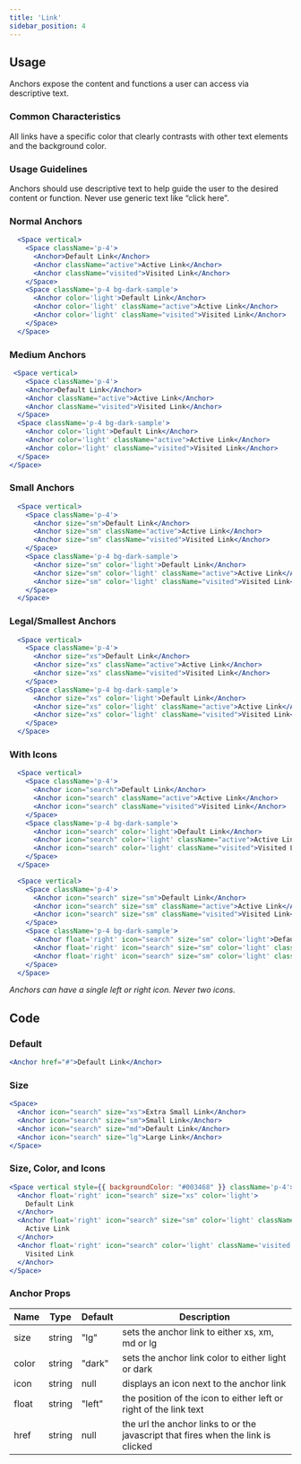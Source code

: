 ```yaml
---
title: 'Link'
sidebar_position: 4
---
```


## Usage

<definition>
  Anchors expose the content and functions a user can access via descriptive text.
</definition>

### Common Characteristics

All links have a specific color that clearly contrasts with other text elements and the background color.

### Usage Guidelines

Anchors should use descriptive text to help guide the user to the desired content or function. Never use generic text like “click here”.

### Normal Anchors

```jsx live
  <Space vertical>
    <Space className='p-4'>
      <Anchor>Default Link</Anchor>
      <Anchor className="active">Active Link</Anchor>
      <Anchor className="visited">Visited Link</Anchor>
    </Space>
    <Space className='p-4 bg-dark-sample'>
      <Anchor color='light'>Default Link</Anchor>
      <Anchor color='light' className="active">Active Link</Anchor>
      <Anchor color='light' className="visited">Visited Link</Anchor>
    </Space>
  </Space>
```

### Medium Anchors

```jsx live
 <Space vertical>
    <Space className='p-4'>
    <Anchor>Default Link</Anchor>
    <Anchor className="active">Active Link</Anchor>
    <Anchor className="visited">Visited Link</Anchor>
  </Space>
  <Space className='p-4 bg-dark-sample'>
    <Anchor color='light'>Default Link</Anchor>
    <Anchor color='light' className="active">Active Link</Anchor>
    <Anchor color='light' className="visited">Visited Link</Anchor>
  </Space>
</Space>
```

### Small Anchors

```jsx live
  <Space vertical>
    <Space className='p-4'>
      <Anchor size="sm">Default Link</Anchor>
      <Anchor size="sm" className="active">Active Link</Anchor>
      <Anchor size="sm" className="visited">Visited Link</Anchor>
    </Space>
    <Space className='p-4 bg-dark-sample'>
      <Anchor size="sm" color='light'>Default Link</Anchor>
      <Anchor size="sm" color='light' className="active">Active Link</Anchor>
      <Anchor size="sm" color='light' className="visited">Visited Link</Anchor>
    </Space>
  </Space>
```

### Legal/Smallest Anchors

```jsx live
  <Space vertical>
    <Space className='p-4'>
      <Anchor size="xs">Default Link</Anchor>
      <Anchor size="xs" className="active">Active Link</Anchor>
      <Anchor size="xs" className="visited">Visited Link</Anchor>
    </Space>
    <Space className='p-4 bg-dark-sample'>
      <Anchor size="xs" color='light'>Default Link</Anchor>
      <Anchor size="xs" color='light' className="active">Active Link</Anchor>
      <Anchor size="xs" color='light' className="visited">Visited Link</Anchor>
    </Space>
  </Space>
```

### With Icons

```jsx live
  <Space vertical>
    <Space className='p-4'>
      <Anchor icon="search">Default Link</Anchor>
      <Anchor icon="search" className="active">Active Link</Anchor>
      <Anchor icon="search" className="visited">Visited Link</Anchor>
    </Space>
    <Space className='p-4 bg-dark-sample'>
      <Anchor icon="search" color='light'>Default Link</Anchor>
      <Anchor icon="search" color='light' className="active">Active Link</Anchor>
      <Anchor icon="search" color='light' className="visited">Visited Link</Anchor>
    </Space>
  </Space>
```

```jsx live
  <Space vertical>
    <Space className='p-4'>
      <Anchor icon="search" size="sm">Default Link</Anchor>
      <Anchor icon="search" size="sm" className="active">Active Link</Anchor>
      <Anchor icon="search" size="sm" className="visited">Visited Link</Anchor>
    </Space>
    <Space className='p-4 bg-dark-sample'>
      <Anchor float='right' icon="search" size="sm" color='light'>Default Link</Anchor>
      <Anchor float='right' icon="search" size="sm" color='light' className="active">Active Link</Anchor>
      <Anchor float='right' icon="search" size="sm" color='light' className="visited">Visited Link</Anchor>
    </Space>
  </Space>
```

_Anchors can have a single left or right icon. Never two icons._

## Code

### Default

```jsx live
<Anchor href="#">Default Link</Anchor>
```

### Size

```jsx live
<Space>
  <Anchor icon="search" size="xs">Extra Small Link</Anchor>
  <Anchor icon="search" size="sm">Small Link</Anchor>
  <Anchor icon="search" size="md">Default Link</Anchor>
  <Anchor icon="search" size="lg">Large Link</Anchor>
</Space>
```

### Size, Color, and Icons

```jsx live
<Space vertical style={{ backgroundColor: "#003468" }} className='p-4'>
  <Anchor float='right' icon="search" size="xs" color='light'>
    Default Link
  </Anchor>
  <Anchor float='right' icon="search" size="sm" color='light' className='active'>
    Active Link
  </Anchor>
  <Anchor float='right' icon="search" color='light' className='visited'>
    Visited Link
  </Anchor>
</Space>
```

### Anchor Props

| Name                  | Type       | Default     | Description
| --------------------- | ---------- | ----------- | ----------------------
| size                  |string      | "lg"        | sets the anchor link to either xs, xm, md or lg
| color                 |string      | "dark"      | sets the anchor link color to either light or dark
| icon                  |string      | null        | displays an icon next to the anchor link
| float                 |string      | "left"      | the position of the icon to either left or right of the link text
| href                  |string      | null        | the url the anchor links to or the javascript that fires when the link is clicked

